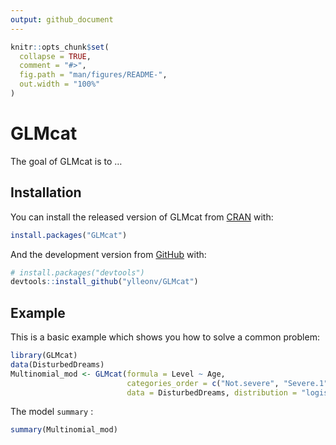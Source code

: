 ```yaml
---
output: github_document
---
```


<!-- README.md is generated from README.Rmd. Please edit that file -->

```r
knitr::opts_chunk$set(
  collapse = TRUE,
  comment = "#>",
  fig.path = "man/figures/README-",
  out.width = "100%"
)
```

# GLMcat

<!-- badges: start -->
<!-- badges: end -->

The goal of GLMcat is to ...

## Installation

You can install the released version of GLMcat from [CRAN](https://CRAN.R-project.org) with:

``` r
install.packages("GLMcat")
```

And the development version from [GitHub](https://github.com/) with:

``` r
# install.packages("devtools")
devtools::install_github("ylleonv/GLMcat")
```
## Example

This is a basic example which shows you how to solve a common problem:

```r
library(GLMcat)
data(DisturbedDreams)
Multinomial_mod <- GLMcat(formula = Level ~ Age, 
                          categories_order = c("Not.severe", "Severe.1", "Severe.2", "Very.severe"),
                          data = DisturbedDreams, distribution = "logistic")
```

The model `summary` :

```r
summary(Multinomial_mod)
```
